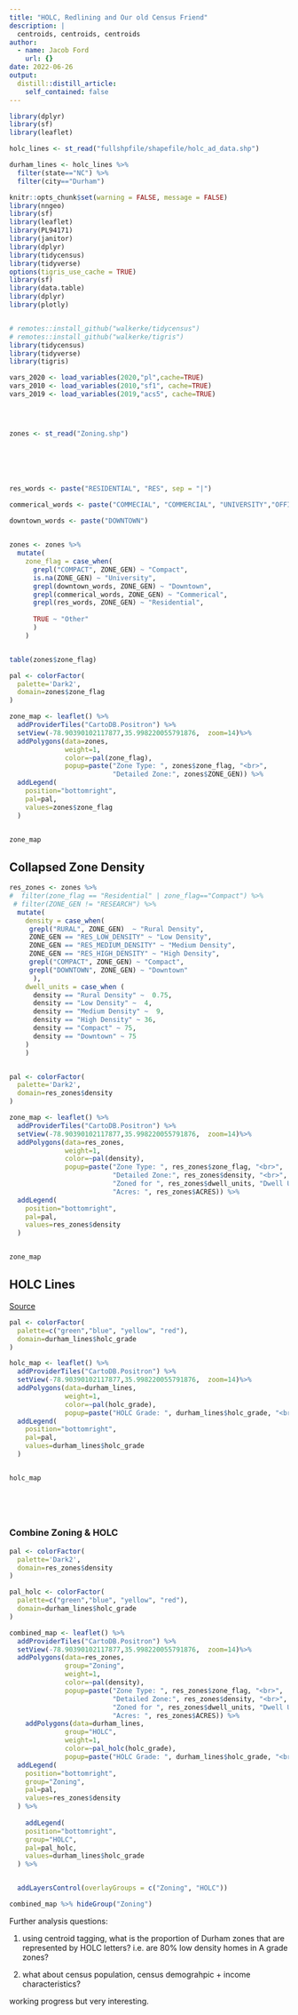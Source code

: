 ```yaml
---
title: "HOLC, Redlining and Our old Census Friend"
description: |
  centroids, centroids, centroids
author:
  - name: Jacob Ford
    url: {}
date: 2022-06-26
output:
  distill::distill_article:
    self_contained: false
---
```


```r
library(dplyr)
library(sf)
library(leaflet)

holc_lines <- st_read("fullshpfile/shapefile/holc_ad_data.shp")

durham_lines <- holc_lines %>%
  filter(state=="NC") %>%
  filter(city=="Durham")

```

```r
knitr::opts_chunk$set(warning = FALSE, message = FALSE)
library(nngeo)
library(sf)
library(leaflet)
library(PL94171)
library(janitor)
library(dplyr)
library(tidycensus)
library(tidyverse)
options(tigris_use_cache = TRUE)
library(sf)
library(data.table)
library(dplyr)
library(plotly)


# remotes::install_github("walkerke/tidycensus")
# remotes::install_github("walkerke/tigris")
library(tidycensus)
library(tidyverse)
library(tigris)

vars_2020 <- load_variables(2020,"pl",cache=TRUE)
vars_2010 <- load_variables(2010,"sf1", cache=TRUE)
vars_2019 <- load_variables(2019,"acs5", cache=TRUE)




zones <- st_read("Zoning.shp")







```
 
 
 

```r
res_words <- paste("RESIDENTIAL", "RES", sep = "|")

commerical_words <- paste("COMMECIAL", "COMMERCIAL", "UNIVERSITY","OFFICE", "INDUST", "MIXED", 'COMPACT',sep = "|")

downtown_words <- paste("DOWNTOWN")

  
zones <- zones %>%
  mutate(
    zone_flag = case_when(
      grepl("COMPACT", ZONE_GEN) ~ "Compact",
      is.na(ZONE_GEN) ~ "University",
      grepl(downtown_words, ZONE_GEN) ~ "Downtown",
      grepl(commerical_words, ZONE_GEN) ~ "Commerical",
      grepl(res_words, ZONE_GEN) ~ "Residential",
      
      TRUE ~ "Other"
      )
    )


table(zones$zone_flag)
```

```r




pal <- colorFactor(
  palette='Dark2',
  domain=zones$zone_flag
)

zone_map <- leaflet() %>%
  addProviderTiles("CartoDB.Positron") %>%
  setView(-78.90390102117877,35.998220055791876,  zoom=14)%>%
  addPolygons(data=zones,
              weight=1,
              color=~pal(zone_flag),
              popup=paste("Zone Type: ", zones$zone_flag, "<br>",
                          "Detailed Zone:", zones$ZONE_GEN)) %>%
  addLegend(
    position="bottomright",
    pal=pal,
    values=zones$zone_flag
  )


zone_map
```



## Collapsed Zone Density 

```r


res_zones <- zones %>%
#  filter(zone_flag == "Residential" | zone_flag=="Compact") %>%
 # filter(ZONE_GEN != "RESEARCH") %>%
  mutate(
    density = case_when(
     grepl("RURAL", ZONE_GEN)  ~ "Rural Density",
     ZONE_GEN == "RES_LOW_DENSITY" ~ "Low Density",
     ZONE_GEN == "RES_MEDIUM_DENSITY" ~ "Medium Density",
     ZONE_GEN == "RES_HIGH_DENSITY" ~ "High Density",
     grepl("COMPACT", ZONE_GEN) ~ "Compact",
     grepl("DOWNTOWN", ZONE_GEN) ~ "Downtown"
      ),
    dwell_units = case_when (
      density == "Rural Density" ~  0.75,
      density == "Low Density" ~  4,
      density == "Medium Density" ~  9,
      density == "High Density" ~ 36,
      density == "Compact" ~ 75,
      density == "Downtown" ~ 75
    )
    )


pal <- colorFactor(
  palette='Dark2',
  domain=res_zones$density
)

zone_map <- leaflet() %>%
  addProviderTiles("CartoDB.Positron") %>%
  setView(-78.90390102117877,35.998220055791876,  zoom=14)%>%
  addPolygons(data=res_zones,
              weight=1,
              color=~pal(density),
              popup=paste("Zone Type: ", res_zones$zone_flag, "<br>",
                          "Detailed Zone:", res_zones$density, "<br>",
                          "Zoned for ", res_zones$dwell_units, "Dwell Units maximum", "<br>",
                          "Acres: ", res_zones$ACRES)) %>%
  addLegend(
    position="bottomright",
    pal=pal,
    values=res_zones$density
  )


zone_map

```




## HOLC Lines

[Source](https://data.diversitydatakids.org/dataset/holc_census_tracts-home-owner-loan-corporation--holc--neighborhood-grades-for-us-census-tracts)

```r

pal <- colorFactor(
  palette=c("green","blue", "yellow", "red"),
  domain=durham_lines$holc_grade
)

holc_map <- leaflet() %>%
  addProviderTiles("CartoDB.Positron") %>%
  setView(-78.90390102117877,35.998220055791876,  zoom=14)%>%
  addPolygons(data=durham_lines,
              weight=1,
              color=~pal(holc_grade),
              popup=paste("HOLC Grade: ", durham_lines$holc_grade, "<br>")) %>%
  addLegend(
    position="bottomright",
    pal=pal,
    values=durham_lines$holc_grade
  )


holc_map


  
  

```



### Combine Zoning & HOLC



```r
pal <- colorFactor(
  palette='Dark2',
  domain=res_zones$density
)

pal_holc <- colorFactor(
  palette=c("green","blue", "yellow", "red"),
  domain=durham_lines$holc_grade
)

combined_map <- leaflet() %>%
  addProviderTiles("CartoDB.Positron") %>%
  setView(-78.90390102117877,35.998220055791876,  zoom=14)%>%
  addPolygons(data=res_zones,
              group="Zoning",
              weight=1,
              color=~pal(density),
              popup=paste("Zone Type: ", res_zones$zone_flag, "<br>",
                          "Detailed Zone:", res_zones$density, "<br>",
                          "Zoned for ", res_zones$dwell_units, "Dwell Units maximum", "<br>",
                          "Acres: ", res_zones$ACRES)) %>%
    addPolygons(data=durham_lines,
              group="HOLC",
              weight=1,
              color=~pal_holc(holc_grade),
              popup=paste("HOLC Grade: ", durham_lines$holc_grade, "<br>")) %>%
  addLegend(
    position="bottomright",
    group="Zoning",
    pal=pal,
    values=res_zones$density
  ) %>%
  
    addLegend(
    position="bottomright",
    group="HOLC",
    pal=pal_holc,
    values=durham_lines$holc_grade
  ) %>%


  addLayersControl(overlayGroups = c("Zoning", "HOLC"))

combined_map %>% hideGroup("Zoning") 


```



Further analysis questions:

1. using centroid tagging, what is the proportion of Durham zones that are represented by HOLC letters? i.e. are 80% low density homes in A grade zones? 

2. what about census population, census demograhpic + income characteristics? 

working progress but very interesting. 

